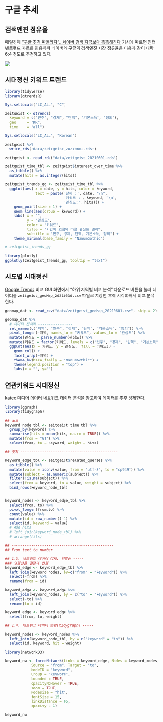 # 구글 추세 {#google-trends}

## 검색엔진 점유율 {#search-engine}

매일경제 ["구글 추격 따돌리자"…네이버 검색 지금보다 똑똑해진다](https://www.mk.co.kr/news/it/view/2021/05/463524/) 기사에 따르면 인터넷트렌드 자료를 인용하여 네이버와 구글의 검색엔진 시장 점유율을 다음과 같이 대략 6:4 정도로 추정하고 있다.

![](fig/search-engine-marketshare.png)

## 시대정신 키워드 트렌드 {#keywords-again}

```r
library(tidyverse)
library(gtrendsR)

Sys.setlocale("LC_ALL", "C")

zeitgeist <- gtrends(
  keyword = c("민주", "경제", "탄핵", "기본소득", "정의"),
  geo     = "KR",
  time    = "all")

Sys.setlocale("LC_ALL", "Korean")

zeitgeist %>% 
  write_rds("data/zeitgeist_20210601.rds")
```

```r
zeitgeist <- read_rds("data/zeitgeist_20210601.rds")

zeitgeist_time_tbl <- zeitgeist$interest_over_time %>% 
  as_tibble() %>% 
  mutate(hits = as.integer(hits))

zeitgeist_trends_gg <- zeitgeist_time_tbl %>% 
  ggplot(aes( x = date, y = hits, color = keyword,
              text = paste('날짜 :', date, "\n",
                           '키워드 :', keyword, "\n",
                           '관심도:', hits))) +
    geom_point(size = 1) +
    geom_line(aes(group = keyword)) +
    labs( x = "",
          y = "관심도",
          color = "키워드",
          title = "시간의 흐름에 따른 관심도 변화",
          subtitle = "민주, 경제, 탄핵, 기본소득, 정의") +
    theme_minimal(base_family = "NanumGothic")

# zeitgeist_trends_gg
```

```r
library(plotly)
ggplotly(zeitgeist_trends_gg, tooltip = "text")
```


## 시도별 시대정신 {#keywords-by-region}

[Google Trends](https://trends.google.com/trends/explore?date=all&geo=KR&q=민주,경제,탄핵,기본소득,공정) 비교 GUI 화면에서 "하위 지역별 비교 분석" 다운로드 버튼을 눌러 데이터를 `zeitgeist_geoMap_20210530.csv` 파일로 저장한 후에 시각화해서 비교 분석한다.

```r

geomap_dat <- read_csv("data/zeitgeist_geoMap_20210601.csv", skip = 2)

geomap_dat %>% 
  # 데이터 전처리 ----------------
  set_names(c("지역", "민주", "경제", "탄핵", "기본소득", "정의")) %>% 
  pivot_longer(-지역, names_to = "키워드", values_to = "관심도") %>% 
  mutate(관심도 = parse_number(관심도)) %>% 
  mutate(키워드 = factor(키워드, levels = c("민주", "경제", "탄핵", "기본소득", "정의"))) %>% 
  ggplot(aes(x = 키워드, y = 관심도,  fill = 키워드)) +
    geom_col() +
    facet_wrap(~지역) +
    theme_bw(base_family = "NanumGothic") +
    theme(legend.position = "top") +
    labs(x = "", y="")
```


## 연관키워드 시대정신  {#keywords-by-keyword2}

[kateo 미디어 데이터](https://statkclee.github.io/network/tidygraph-media.html#22_%EA%B2%B0%EC%A0%90%EA%B3%BC_%EC%97%B0%EA%B2%B0%EC%84%A0_%EB%8D%B0%EC%9D%B4%ED%84%B0_%EC%A0%95%EC%A0%9C) 네트워크 데이터 분석을 참고하여 데이터를 추후 정제한다. 

```r
library(ggraph)
library(tidygraph)

## 노드
keyword_node_tbl <- zeitgeist_time_tbl %>% 
  group_by(keyword) %>% 
  summarise(hits = mean(hits, na.rm = TRUE)) %>% 
  mutate(from = "GT") %>% 
  select(from, to = keyword, weight = hits)

## 엣지 ---------------------------------------------

keyword_edge_tbl <- zeitgeist$related_queries %>% 
  as_tibble() %>% 
  mutate(value = iconv(value, from = "utf-8", to = "cp949")) %>% 
  mutate(subject = as.numeric(subject)) %>% 
  filter(!is.na(subject)) %>% 
  select(from = keyword, to = value, weight = subject) %>% 
  bind_rows(keyword_node_tbl)


keyword_nodes <- keyword_edge_tbl %>% 
  select(from, to) %>% 
  pivot_longer(from:to) %>% 
  count(value) %>% 
  mutate(id = row_number()-1) %>% 
  select(id, keyword = value)
  # Add hits
  # left_join(keyword_node_tbl) %>% 
  # arrange(hits)

## -----------------------------------------------
## From text to number 

## 1.3. 네트워크 데이터 정제: 연결선 -----
### 연결선을 결점과 연결
keyword_edge <- keyword_edge_tbl %>%
  left_join(keyword_nodes, by=c("from" = "keyword")) %>%
  select(-from) %>% 
  rename(from = id)

keyword_edge <- keyword_edge %>%
  left_join(keyword_nodes, by = c("to" = "keyword")) %>%
  select(-to) %>% 
  rename(to = id)

keyword_edge <- keyword_edge %>% 
  select(from, to, weight)

## 1.4. 네트워크 데이터 변환(tidygraph) -----

keyword_nodes <- keyword_nodes %>%
  left_join(keyword_node_tbl, by = c("keyword" = "to")) %>% 
  select(id, keyword, hit = weight)

```


```r
library(networkD3)

keyword_nw <- forceNetwork(Links = keyword_edge, Nodes = keyword_nodes,
            Source = "from", Target = "to",
            NodeID = "keyword",
            Group = "keyword",
            bounded = TRUE,
            opacityNoHover = TRUE,
            zoom = TRUE,
            Nodesize = "hit",
            fontSize = 15,
            linkDistance = 95,
            opacity = 1)

keyword_nw
```

